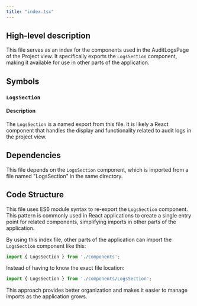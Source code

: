 ```yaml
---
title: "index.tsx"
---
```


## High-level description
This file serves as an index for the components used in the AuditLogsPage of the Project view. It specifically exports the `LogsSection` component, making it available for use in other parts of the application.

## Symbols

### `LogsSection`
#### Description
The `LogsSection` is a named export from this file. It is likely a React component that handles the display and functionality related to audit logs in the project view.

## Dependencies
This file depends on the `LogsSection` component, which is imported from a file named "LogsSection" in the same directory.

## Code Structure
This file uses ES6 module syntax to re-export the `LogsSection` component. This pattern is commonly used in React applications to create a single entry point for related components, simplifying imports in other parts of the application.

By using this index file, other parts of the application can import the `LogsSection` component like this:
```javascript
import { LogsSection } from './components';
```
Instead of having to know the exact file location:
```javascript
import { LogsSection } from './components/LogsSection';
```

This approach provides better organization and makes it easier to manage imports as the application grows.
